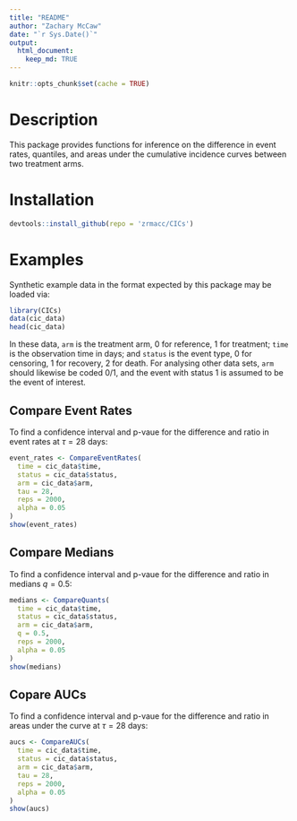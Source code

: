 ```yaml
---
title: "README"
author: "Zachary McCaw"
date: "`r Sys.Date()`"
output: 
  html_document: 
    keep_md: TRUE
--- 
```


```r
knitr::opts_chunk$set(cache = TRUE)
```

# Description

This package provides functions for inference on the difference in event rates, quantiles, and areas under the cumulative incidence curves between two treatment arms. 

# Installation

```R
devtools::install_github(repo = 'zrmacc/CICs')
```

# Examples

Synthetic example data in the format expected by this package may be loaded via:

```R
library(CICs)
data(cic_data)
head(cic_data)
```

In these data, `arm` is the treatment arm, 0 for reference, 1 for treatment; `time` is the observation time in days; and `status` is the event type, 0 for censoring, 1 for recovery, 2 for death. For analysing other data sets, `arm` should likewise be coded 0/1, and the event with status 1 is assumed to be the event of interest. 

## Compare Event Rates

To find a confidence interval and p-vaue for the difference and ratio in event rates at $\tau = 28$ days:
```R
event_rates <- CompareEventRates(
  time = cic_data$time,
  status = cic_data$status,
  arm = cic_data$arm,
  tau = 28,
  reps = 2000,
  alpha = 0.05
)
show(event_rates)
```

## Compare Medians

To find a confidence interval and p-vaue for the difference and ratio in medians $q = 0.5$:
```R
medians <- CompareQuants(
  time = cic_data$time,
  status = cic_data$status,
  arm = cic_data$arm,
  q = 0.5,
  reps = 2000,
  alpha = 0.05
)
show(medians)
```

## Copare AUCs

To find a confidence interval and p-vaue for the difference and ratio in areas under the curve at $\tau = 28$ days:
```R
aucs <- CompareAUCs(
  time = cic_data$time,
  status = cic_data$status,
  arm = cic_data$arm,
  tau = 28,
  reps = 2000,
  alpha = 0.05
)
show(aucs)
```
